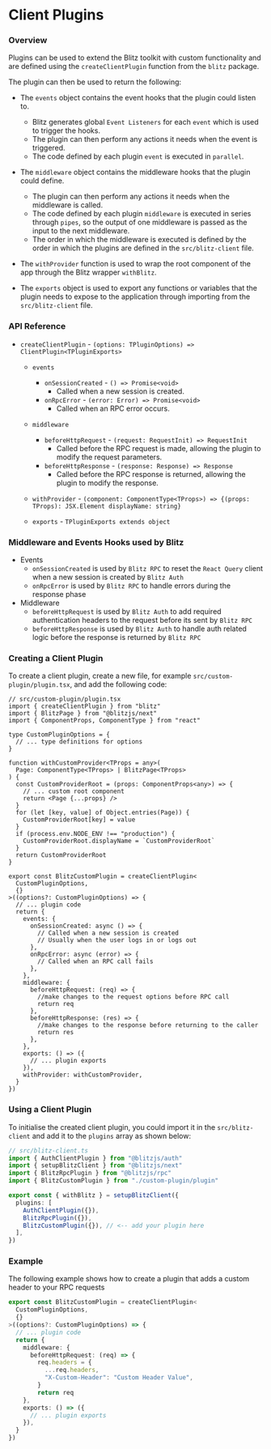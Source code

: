 # Client Plugins


### Overview

Plugins can be used to extend the Blitz toolkit with custom functionality
and are defined using the `createClientPlugin` function from the `blitz`
package.

The plugin can then be used to return the following:

- The `events` object contains the event hooks that the plugin could
  listen to.

  - Blitz generates global `Event Listeners` for each `event` which is
    used to trigger the hooks.
  - The plugin can then perform any actions it needs when the event is
    triggered.
  - The code defined by each plugin `event` is executed in `parallel`.

- The `middleware` object contains the middleware hooks that the plugin
  could define.

  - The plugin can then perform any actions it needs when the middleware
    is called.
  - The code defined by each plugin `middleware` is executed in series
    through `pipes`, so the output of one middleware is passed as the
    input to the next middleware.
  - The order in which the middleware is executed is defined by the order
    in which the plugins are defined in the `src/blitz-client` file.

- The `withProvider` function is used to wrap the root component of the
  app through the Blitz wrapper `withBlitz`.

- The `exports` object is used to export any functions or variables that
  the plugin needs to expose to the application through importing from the
  `src/blitz-client` file.

### API Reference

- `createClientPlugin` -
  `(options: TPluginOptions) => ClientPlugin<TPluginExports>`

  - `events`
    - `onSessionCreated` - `() => Promise<void>`
      - Called when a new session is created.
    - `onRpcError` - `(error: Error) => Promise<void>`
      - Called when an RPC error occurs.
  - `middleware`
    - `beforeHttpRequest` - `(request: RequestInit) => RequestInit`
      - Called before the RPC request is made, allowing the plugin to
        modify the request parameters.
    - `beforeHttpResponse` - `(response: Response) => Response`
      - Called before the RPC response is returned, allowing the plugin to
        modify the response.
  - `withProvider` -
    `(component: ComponentType<TProps>) => {(props: TProps): JSX.Element displayName: string}`

  - `exports` - `TPluginExports extends object`

### Middleware and Events Hooks used by Blitz

- Events
  - `onSessionCreated` is used by `Blitz RPC` to reset the `React Query`
    client when a new session is created by `Blitz Auth`
  - `onRpcError` is used by `Blitz RPC` to handle errors during the
    response phase
- Middleware
  - `beforeHttpRequest` is used by `Blitz Auth` to add required
    authentication headers to the request before its sent by `Blitz RPC`
  - `beforeHttpResponse` is used by `Blitz Auth` to handle auth related
    logic before the response is returned by `Blitz RPC`

### Creating a Client Plugin

To create a client plugin, create a new file, for example
`src/custom-plugin/plugin.tsx`, and add the following code:

```tsx
// src/custom-plugin/plugin.tsx
import { createClientPlugin } from "blitz"
import { BlitzPage } from "@blitzjs/next"
import { ComponentProps, ComponentType } from "react"

type CustomPluginOptions = {
  // ... type definitions for options
}

function withCustomProvider<TProps = any>(
  Page: ComponentType<TProps> | BlitzPage<TProps>
) {
  const CustomProviderRoot = (props: ComponentProps<any>) => {
    // ... custom root component
    return <Page {...props} />
  }
  for (let [key, value] of Object.entries(Page)) {
    CustomProviderRoot[key] = value
  }
  if (process.env.NODE_ENV !== "production") {
    CustomProviderRoot.displayName = `CustomProviderRoot`
  }
  return CustomProviderRoot
}

export const BlitzCustomPlugin = createClientPlugin<
  CustomPluginOptions,
  {}
>((options?: CustomPluginOptions) => {
  // ... plugin code
  return {
    events: {
      onSessionCreated: async () => {
        // Called when a new session is created
        // Usually when the user logs in or logs out
      },
      onRpcError: async (error) => {
        // Called when an RPC call fails
      },
    },
    middleware: {
      beforeHttpRequest: (req) => {
        //make changes to the request options before RPC call
        return req
      },
      beforeHttpResponse: (res) => {
        //make changes to the response before returning to the caller
        return res
      },
    },
    exports: () => ({
      // ... plugin exports
    }),
    withProvider: withCustomProvider,
  }
})
```

### Using a Client Plugin 

To initialise the created client plugin, you could import it in the
`src/blitz-client` and add it to the `plugins` array as shown below:

```ts
// src/blitz-client.ts
import { AuthClientPlugin } from "@blitzjs/auth"
import { setupBlitzClient } from "@blitzjs/next"
import { BlitzRpcPlugin } from "@blitzjs/rpc"
import { BlitzCustomPlugin } from "./custom-plugin/plugin"

export const { withBlitz } = setupBlitzClient({
  plugins: [
    AuthClientPlugin({}),
    BlitzRpcPlugin({}),
    BlitzCustomPlugin({}), // <-- add your plugin here
  ],
})
```

### Example

The following example shows how to create a plugin that adds a custom
header to your RPC requests

```ts
export const BlitzCustomPlugin = createClientPlugin<
  CustomPluginOptions,
  {}
>((options?: CustomPluginOptions) => {
  // ... plugin code
  return {
    middleware: {
      beforeHttpRequest: (req) => {
        req.headers = {
          ...req.headers,
          "X-Custom-Header": "Custom Header Value",
        }
        return req
    },
    exports: () => ({
      // ... plugin exports
    }),
  }
})

```
